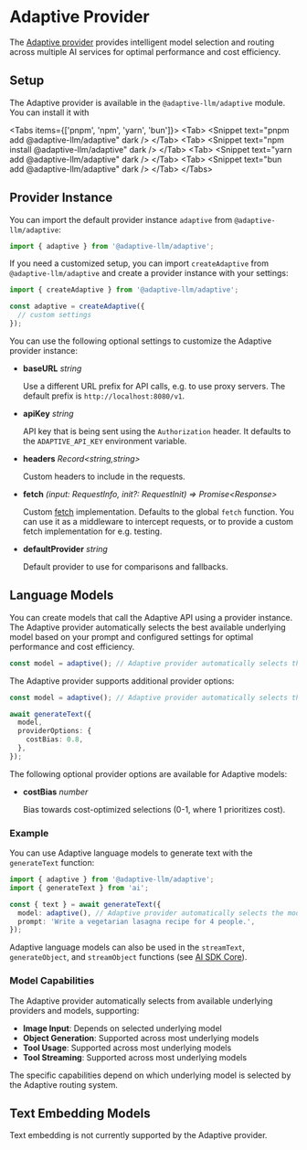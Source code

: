# Adaptive Provider

The [Adaptive provider](https://ai-sdk.dev/providers/ai-sdk-providers/adaptive) provides intelligent model selection and routing across multiple AI services for optimal performance and cost efficiency.

## Setup

The Adaptive provider is available in the `@adaptive-llm/adaptive` module. You can install it with

\<Tabs items={['pnpm', 'npm', 'yarn', 'bun']}\>
\<Tab\>
\<Snippet text="pnpm add @adaptive-llm/adaptive" dark /\>
\</Tab\>
\<Tab\>
\<Snippet text="npm install @adaptive-llm/adaptive" dark /\>
\</Tab\>
\<Tab\>
\<Snippet text="yarn add @adaptive-llm/adaptive" dark /\>
\</Tab\>
\<Tab\>
\<Snippet text="bun add @adaptive-llm/adaptive" dark /\>
\</Tab\>
\</Tabs\>

## Provider Instance

You can import the default provider instance `adaptive` from `@adaptive-llm/adaptive`:

```ts
import { adaptive } from '@adaptive-llm/adaptive';
```

If you need a customized setup, you can import `createAdaptive` from `@adaptive-llm/adaptive`
and create a provider instance with your settings:

```ts
import { createAdaptive } from '@adaptive-llm/adaptive';

const adaptive = createAdaptive({
  // custom settings
});
```

You can use the following optional settings to customize the Adaptive provider instance:

- **baseURL** *string*

    Use a different URL prefix for API calls, e.g. to use proxy servers.
    The default prefix is `http://localhost:8080/v1`.

- **apiKey** *string*

    API key that is being sent using the `Authorization` header.
    It defaults to the `ADAPTIVE_API_KEY` environment variable.

- **headers** *Record\<string,string\>*

    Custom headers to include in the requests.

- **fetch** *(input: RequestInfo, init?: RequestInit) =\> Promise\<Response\>*

    Custom [fetch](https://developer.mozilla.org/en-US/docs/Web/API/fetch) implementation.
    Defaults to the global `fetch` function.
    You can use it as a middleware to intercept requests,
    or to provide a custom fetch implementation for e.g. testing.

- **defaultProvider** *string*

    Default provider to use for comparisons and fallbacks.

## Language Models

You can create models that call the Adaptive API using a provider instance. The Adaptive provider automatically selects the best available underlying model based on your prompt and configured settings for optimal performance and cost efficiency.

```ts
const model = adaptive(); // Adaptive provider automatically selects the model
```

The Adaptive provider supports additional provider options:

```ts
const model = adaptive(); // Adaptive provider automatically selects the model

await generateText({
  model,
  providerOptions: {
    costBias: 0.8,
  },
});
```

The following optional provider options are available for Adaptive models:

- **costBias** *number*

    Bias towards cost-optimized selections (0-1, where 1 prioritizes cost).

### Example

You can use Adaptive language models to generate text with the `generateText` function:

```ts
import { adaptive } from '@adaptive-llm/adaptive';
import { generateText } from 'ai';

const { text } = await generateText({
  model: adaptive(), // Adaptive provider automatically selects the model
  prompt: 'Write a vegetarian lasagna recipe for 4 people.',
});
```

Adaptive language models can also be used in the `streamText`, `generateObject`, and `streamObject` functions
(see [AI SDK Core](https://www.google.com/search?q=/docs/ai-sdk-core)).

### Model Capabilities

The Adaptive provider automatically selects from available underlying providers and models, supporting:

- **Image Input**: Depends on selected underlying model
- **Object Generation**: Supported across most underlying models
- **Tool Usage**: Supported across most underlying models
- **Tool Streaming**: Supported across most underlying models

The specific capabilities depend on which underlying model is selected by the Adaptive routing system.

## Text Embedding Models

Text embedding is not currently supported by the Adaptive provider.
